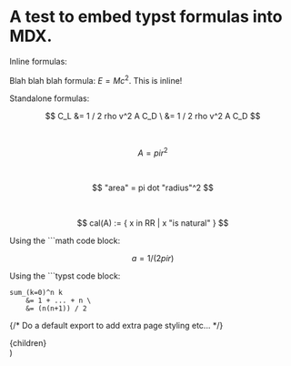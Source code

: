 
# A test to embed typst formulas into MDX.

Inline formulas:

Blah blah blah formula: $E = M c^2$. This is inline!


Standalone formulas:

$$
C_L &= 1 / 2 rho v^2 A C_D \
    &= 1 / 2 rho v^2 A C_D
$$

<br/>

$$
A = pi r^2
$$

<br/>

$$
"area" = pi dot "radius"^2
$$

<br/>

$$
cal(A) := { x in RR | x "is natural" }
$$


Using the \`\`\`math code block:
```math
a = 1 / (2 pi r)
```

Using the \`\`\`typst code block:

```typst
sum_(k=0)^n k
    &= 1 + ... + n \
    &= (n(n+1)) / 2
```

{/* Do a default export to add extra page styling etc... */}

  <div style={{
    padding: '20px',
    border: '1px solid #ccc',
    display: 'flex',
    flexDirection: 'column',
    alignItems: 'center'}}>
    {children}
  </div>
)
